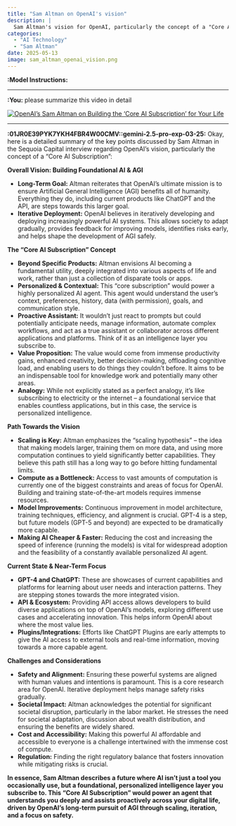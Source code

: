 ```yaml
---
title: "Sam Altman on OpenAI's vision"
description: |
  Sam Altman's vision for OpenAI, particularly the concept of a "Core AI Subscription", as discussed in his interview with Sequoia Capital on May 12, 2025.
categories:
  - "AI Technology"
  - "Sam Altman" 
date: 2025-05-13
image: sam_altman_openai_vision.png
---
```


**:Model Instructions:** 

  ---

  
**:You:** please summarize this video in detail

[![OpenAI’s Sam Altman on Building the ‘Core AI Subscription’ for Your Life](https://i.ytimg.com/vi/ctcMA6chfDY/maxresdefault.jpg)](https://www.youtube.com/watch?v=ctcMA6chfDY)

---

**:01JR0E39PYK7YKH4FBR4W00CMV::gemini-2.5-pro-exp-03-25:** Okay, here is a detailed summary of the key points discussed by Sam Altman in the Sequoia Capital interview regarding OpenAI's vision, particularly the concept of a "Core AI Subscription":

**Overall Vision: Building Foundational AI & AGI**

*   **Long-Term Goal:** Altman reiterates that OpenAI's ultimate mission is to ensure Artificial General Intelligence (AGI) benefits all of humanity. Everything they do, including current products like ChatGPT and the API, are steps towards this larger goal.
*   **Iterative Deployment:** OpenAI believes in iteratively developing and deploying increasingly powerful AI systems. This allows society to adapt gradually, provides feedback for improving models, identifies risks early, and helps shape the development of AGI safely.

**The "Core AI Subscription" Concept**

*   **Beyond Specific Products:** Altman envisions AI becoming a fundamental utility, deeply integrated into various aspects of life and work, rather than just a collection of disparate tools or apps.
*   **Personalized & Contextual:** This "core subscription" would power a highly personalized AI agent. This agent would understand the user's context, preferences, history, data (with permission), goals, and communication style.
*   **Proactive Assistant:** It wouldn't just react to prompts but could potentially anticipate needs, manage information, automate complex workflows, and act as a true assistant or collaborator across different applications and platforms. Think of it as an intelligence layer you subscribe to.
*   **Value Proposition:** The value would come from immense productivity gains, enhanced creativity, better decision-making, offloading cognitive load, and enabling users to do things they couldn't before. It aims to be an indispensable tool for knowledge work and potentially many other areas.
*   **Analogy:** While not explicitly stated as a perfect analogy, it's like subscribing to electricity or the internet – a foundational service that enables countless applications, but in this case, the service is personalized intelligence.

**Path Towards the Vision**

*   **Scaling is Key:** Altman emphasizes the "scaling hypothesis" – the idea that making models larger, training them on more data, and using more computation continues to yield significantly better capabilities. They believe this path still has a long way to go before hitting fundamental limits.
*   **Compute as a Bottleneck:** Access to vast amounts of computation is currently one of the biggest constraints and areas of focus for OpenAI. Building and training state-of-the-art models requires immense resources.
*   **Model Improvements:** Continuous improvement in model architecture, training techniques, efficiency, and alignment is crucial. GPT-4 is a step, but future models (GPT-5 and beyond) are expected to be dramatically more capable.
*   **Making AI Cheaper & Faster:** Reducing the cost and increasing the speed of inference (running the models) is vital for widespread adoption and the feasibility of a constantly available personalized AI agent.

**Current State & Near-Term Focus**

*   **GPT-4 and ChatGPT:** These are showcases of current capabilities and platforms for learning about user needs and interaction patterns. They are stepping stones towards the more integrated vision.
*   **API & Ecosystem:** Providing API access allows developers to build diverse applications on top of OpenAI's models, exploring different use cases and accelerating innovation. This helps inform OpenAI about where the most value lies.
*   **Plugins/Integrations:** Efforts like ChatGPT Plugins are early attempts to give the AI access to external tools and real-time information, moving towards a more capable agent.

**Challenges and Considerations**

*   **Safety and Alignment:** Ensuring these powerful systems are aligned with human values and intentions is paramount. This is a core research area for OpenAI. Iterative deployment helps manage safety risks gradually.
*   **Societal Impact:** Altman acknowledges the potential for significant societal disruption, particularly in the labor market. He stresses the need for societal adaptation, discussion about wealth distribution, and ensuring the benefits are widely shared.
*   **Cost and Accessibility:** Making this powerful AI affordable and accessible to everyone is a challenge intertwined with the immense cost of compute.
*   **Regulation:** Finding the right regulatory balance that fosters innovation while mitigating risks is crucial.

**In essence, Sam Altman describes a future where AI isn't just a tool you occasionally use, but a foundational, personalized intelligence layer you subscribe to. This "Core AI Subscription" would power an agent that understands you deeply and assists proactively across your digital life, driven by OpenAI's long-term pursuit of AGI through scaling, iteration, and a focus on safety.**

